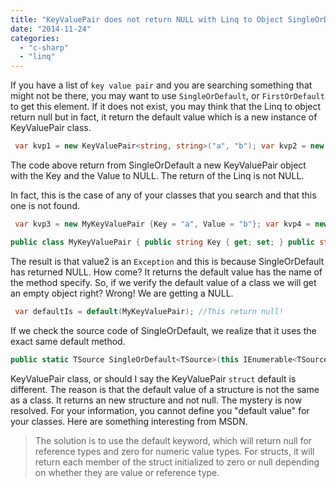 ```yaml
---
title: "KeyValuePair does not return NULL with Linq to Object SingleOrDefault Method"
date: "2014-11-24"
categories: 
  - "c-sharp"
  - "linq"
---
```


If you have a list of `key value pair` and you are searching something that might not be there, you may want to use `SingleOrDefault`, or `FirstOrDefault` to get this element. If it does not exist, you may think that the Linq to object return null but in fact, it return the default value which is a new instance of KeyValuePair class.


```csharp
 var kvp1 = new KeyValuePair<string, string>("a", "b"); var kvp2 = new KeyValuePair<string, string>("c", "d"); var list = new List<KeyValuePair<string, string>> {kvp1, kvp2}; var value = list.SingleOrDefault(d => d.Key == "notfound").Value; 
```

The code above return from SingleOrDefault a new KeyValuePair object with the Key and the Value to NULL. The return of the Linq is not NULL.

In fact, this is the case of any of your classes that you search and that this one is not found. 
```csharp
 var kvp3 = new MyKeyValuePair {Key = "a", Value = "b"}; var kvp4 = new MyKeyValuePair {Key = "c", Value = "d"}; var list2 = new List<MyKeyValuePair> { kvp3, kvp4 }; var value2 = list.SingleOrDefault(d => d.Key == "notfound").Value;

public class MyKeyValuePair { public string Key { get; set; } public string Value { get; set; } } 
```

The result is that value2 is an `Exception` and this is because SingleOrDefault has returned NULL. How come? It returns the default value has the name of the method specify. So, if we verify the default value of a class we will get an empty object right? Wrong! We are getting a NULL.


```csharp
 var defaultIs = default(MyKeyValuePair); //This return null! 
```

If we check the source code of SingleOrDefault, we realize that it uses the exact same default method.

```csharp
public static TSource SingleOrDefault<TSource>(this IEnumerable<TSource> source, Func<TSource, bool> predicate) { if (source == null) throw Error.ArgumentNull("source"); if (predicate == null) throw Error.ArgumentNull("predicate"); TSource result = default(TSource); long count = 0; foreach (TSource element in source) { if (predicate(element)) { result = element; checked { count++; } } } switch (count) { case 0: return default(TSource); case 1: return result; } throw Error.MoreThanOneMatch(); } 
```

KeyValuePair class, or should I say the KeyValuePair `struct` default is different. The reason is that the default value of a structure is not the same as a class. It returns an new structure and not null. The mystery is now resolved. For your information, you cannot define you "default value" for your classes. Here are something interesting from MSDN.

> The solution is to use the default keyword, which will return null for reference types and zero for numeric value types. For structs, it will return each member of the struct initialized to zero or null depending on whether they are value or reference type.
